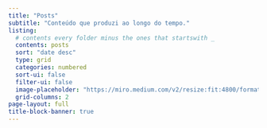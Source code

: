 ```yaml
---
title: "Posts"
subtitle: "Conteúdo que produzi ao longo do tempo."
listing:
  # contents every folder minus the ones that startswith _
  contents: posts
  sort: "date desc"
  type: grid
  categories: numbered
  sort-ui: false
  filter-ui: false
  image-placeholder: "https://miro.medium.com/v2/resize:fit:4800/format:webp/1*TrLri5kVyRpUo6uA4IUi-A.jpeg"
  grid-columns: 2
page-layout: full
title-block-banner: true
---
```






